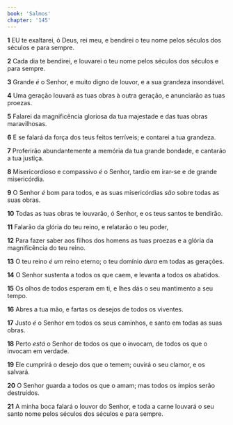 ```yaml
---
book: 'Salmos'
chapter: '145'
---
```


**1** EU te exaltarei, ó Deus, rei meu, e bendirei o teu nome pelos séculos dos séculos e para sempre.

**2** Cada dia te bendirei, e louvarei o teu nome pelos séculos dos séculos e para sempre.

**3** Grande _é_ o Senhor, e muito digno de louvor, e a sua grandeza insondável.

**4** Uma geração louvará as tuas obras à outra geração, e anunciarão as tuas proezas.

**5** Falarei da magnificência gloriosa da tua majestade e das tuas obras maravilhosas.

**6** E se falará da força dos teus feitos terríveis; e contarei a tua grandeza.

**7** Proferirão abundantemente a memória da tua grande bondade, e cantarão a tua justiça.

**8** Misericordioso e compassivo _é_ o Senhor, tardio em irar-se e de grande misericórdia.

**9** O Senhor _é_ bom para todos, e as suas misericórdias _são_ sobre todas as suas obras.

**10** Todas as tuas obras te louvarão, ó Senhor, e os teus santos te bendirão.

**11** Falarão da glória do teu reino, e relatarão o teu poder,

**12** Para fazer saber aos filhos dos homens as tuas proezas e a glória da magnificência do teu reino.

**13** O teu reino _é um_ reino eterno; o teu domínio _dura_ em todas as gerações.

**14** O Senhor sustenta a todos os que caem, e levanta a todos os abatidos.

**15** Os olhos de todos esperam em ti, e lhes dás o seu mantimento a seu tempo.

**16** Abres a tua mão, e fartas os desejos de todos os viventes.

**17** Justo _é_ o Senhor em todos os seus caminhos, e santo em todas as suas obras.

**18** Perto _está_ o Senhor de todos os que o invocam, de todos os que o invocam em verdade.

**19** Ele cumprirá o desejo dos que o temem; ouvirá o seu clamor, e os salvará.

**20** O Senhor guarda a todos os que o amam; mas todos os ímpios serão destruídos.

**21** A minha boca falará o louvor do Senhor, e toda a carne louvará o seu santo nome pelos séculos dos séculos e para sempre.
